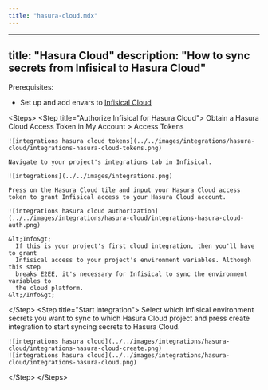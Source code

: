 ```yaml
---
title: "hasura-cloud.mdx"
---
```


---
title: "Hasura Cloud"
description: "How to sync secrets from Infisical to Hasura Cloud"
---

Prerequisites:

- Set up and add envars to [Infisical Cloud](https://app.infisical.com)

&lt;Steps&gt;
  &lt;Step title="Authorize Infisical for Hasura Cloud"&gt;
    Obtain a Hasura Cloud Access Token in My Account &gt; Access Tokens

    ![integrations hasura cloud tokens](../../images/integrations/hasura-cloud/integrations-hasura-cloud-tokens.png)

    Navigate to your project's integrations tab in Infisical.

    ![integrations](../../images/integrations.png)
    
    Press on the Hasura Cloud tile and input your Hasura Cloud access token to grant Infisical access to your Hasura Cloud account.

    ![integrations hasura cloud authorization](../../images/integrations/hasura-cloud/integrations-hasura-cloud-auth.png)

    &lt;Info&gt;
      If this is your project's first cloud integration, then you'll have to grant
      Infisical access to your project's environment variables. Although this step
      breaks E2EE, it's necessary for Infisical to sync the environment variables to
      the cloud platform.
    &lt;/Info&gt;
  &lt;/Step&gt;
  &lt;Step title="Start integration"&gt;
    Select which Infisical environment secrets you want to sync to which Hasura Cloud project and press create integration to start syncing secrets to Hasura Cloud.

    ![integrations hasura cloud](../../images/integrations/hasura-cloud/integrations-hasura-cloud-create.png)
    ![integrations hasura cloud](../../images/integrations/hasura-cloud/integrations-hasura-cloud.png)
  &lt;/Step&gt;
&lt;/Steps&gt;